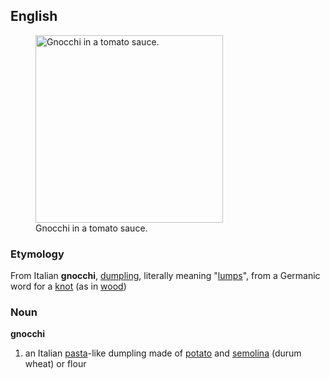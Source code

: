 ==English==
{{wikipedia}}
[[Image:Gnocchi cooked.jpg|thumb|300px|right|Gnocchi in a tomato sauce.]]
===Etymology===
From Italian '''gnocchi''', [[dumpling]], literally meaning "[[lumps]]", from a Germanic word for a [[knot]] (as in [[wood]])

===Noun===
'''gnocchi'''

#an Italian [[pasta]]-like dumpling made of [[potato]] and [[semolina]] (durum wheat) or flour